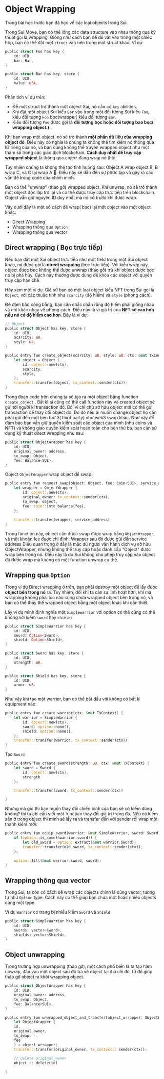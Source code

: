 # Object Wrapping

Trong bài học trước bạn đã học về các loại objects trong Sui.

Trong Sui Move, bạn có thể lồng các data structure vào nhau thông qua kỹ thuật gọi là wrapping. Giống như cách bạn để đồ vật vào trong một chiếc hộp, bạn có thể đặt một `struct` vào bên trong một struct khác. Ví dụ:

```rust
public struct Foo has key {
    id: UID,
    bar: Bar,
}

public struct Bar has key, store {
    id: UID,
    value: u64,
}
```

Phân tích ví dụ trên:

+ Để một struct trở thành một object  Sui, nó cần có `key` abilities. 
+ Khi  đặt một object Sui kiểu `Bar` vào trong một đối tượng Sui kiểu `Foo`, kiểu đối tượng `Foo` bọc(wrapper) kiểu đối tượng `Bar`. 
+ Kiểu đối tượng `Foo` được gọi là **đối tượng bọc hoặc đối tượng bao bọc(  wrapping object.)** .




Khi bạn wrap một object, nó sẽ trở thành **một phần dữ liệu của wrapping object đó**. Điều này có nghĩa là chúng ta không thể tìm kiếm nó thông qua ID riêng của nó, và bạn cũng không thể truyền wrapped object như một tham số trong các giao dịch blockchain. **Cách duy nhất để truy cập wrapped object** là thông qua object đang wrap nó thôi. 

Tuy nhiên chúng ta không thể tạo tình huống sau:  Object A wrap object B, B wrap C, và C lại wrap A 🫠. Điều này sẽ dẫn đến sự phức tạp và gây ra các vấn đề trong code của chính mình.

Bạn có thể "unwrap" (tháo gỡ) wrapped object. Khi unwrap, nó sẽ trở thành một object độc lập trở lại và có thể được truy cập trực tiếp trên blockchain. Object vẫn giữ nguyên ID duy nhất mà nó có trước khi được wrap.

Vậy dưới đây là một số cách để wrap( bọc) lại một object vào một object khác:

+ Direct Wrapping
+ Wrapping thông qua `Option`
+ Wrapping thông qua vector

## Direct wrapping ( Bọc trực tiếp)

Nếu bạn đặt một Sui object trực tiếp như một field trong một Sui object khác, nó được gọi là **direct wrapping** (bọc trực tiếp). Với kiểu wrap này, object được bọc không thể được unwrap (tháo gỡ) trừ khi object được bọc nó bị phá hủy. Cách này thường được dùng để khóa các object với quyền truy cập hạn chế.  

Hãy xem một ví dụ. Giả sử bạn có một loại object kiểu NFT trong Sui gọi là `Object`, với các thuộc tính như `scarcity` (độ hiếm) và `style` (phong cách). 

Để đảm bảo công bằng, bạn cần chắc chắn rằng độ hiếm phải giống nhau và chỉ khác nhau về phong cách. Điều này là vì giá trị của **NFT sẽ cao hơn nếu nó có độ hiếm cao hơn**. Đây là ví dụ: 

```rust
// Object  
public struct Object has key, store {
    id: UID,
    scarcity: u8,
    style: u8,
}

public entry fun create_object(scarcity: u8, style: u8, ctx: &mut TxContext) {
    let object = Object {
        id: object::new(ctx),
        scarcity,
        style,
    };
    transfer::transfer(object, tx_context::sender(ctx));
}
```

Trong đoạn code trên chúng ta sẽ tạo ra một object bằng function `create_object` . Bất kì ai cũng có thể call function này và  created object sẽ gửi tới người kí transaction đó. Bởi vì chỉ chủ sở hữu object mới có thể gửi transaction để thay đổi object đó. Do đó nếu ai muốn change object họ cần phải gửi đến một bên thứ 3( third party)  như web3 swap khác. Như vậy để đảm bảo bạn vẫn giữ quyền kiểm soát các object của mình (như coins và NFT) và không giao quyền kiểm soát hoàn toàn cho bên thứ ba, bạn cần sử dụng kỹ thuật direct wrapping như sau:

```rust
public struct ObjectWrapper has key {
    id: UID,
    original_owner: address,
    to_swap: Object,
    fee: Balance<SUI>,
}
```

Object `ObjectWrapper` wrap object để swap:

```rust
public entry fun request_swap(object: Object, fee: Coin<SUI>, service_address: address, ctx: &mut TxContext) {   
    let wrapper = ObjectWrapper {
        id: object::new(ctx),
        original_owner: tx_context::sender(ctx),
        to_swap: object,
        fee: coin::into_balance(fee),
    };
    
    transfer::transfer(wrapper, service_address);
}
```

Trong function này, object cần được swap được wrap bằng `ObjectWrapper`, và một khoản fee được chỉ định. Wrapper sau đó được gửi đến service address 
Điều quan trọng ở đây là mặc dù người vận hành dịch vụ sở hữu ObjectWrapper, nhưng không thể truy cập hoặc đánh cắp "Object" được wrap bên trong nó. Điều này là do Sui không cho phép truy cập vào object đã được wrap mà không có một function unwrap cụ thể.

## **Wrapping qua `Option`**

Trong ví dụ Direct wrapping ở trên, bạn phải destroy một object để lấy được **object bên trong nó** ra. Tuy nhiên, đôi khi ta cần sự linh hoạt hơn, khi mà wrapping  không phải lúc nào cũng chứa wrapped object bên trong nó, và bạn có thể thay thế wrapped object bằng một object khác khi cần thiết.

Lấy ví dụ mình định nghĩa một `Simplewarrior` với option có thể cũng có thể không với kiếm `sword` hay `shield:` 

```rust
public struct SimpleWarrior has key {
    id: UID,
    sword: Option<Sword>,
    shield: Option<Shield>,
}

public struct Sword has key, store {
    id: UID,
    strength: u8,
}

public struct Shield has key, store {
    id: UID,
    armor: u8,
}
```

Như vậy khi tạo một warrior, bạn có thể bắt đầu với không có bất kì equipment nào: 

```rust
public entry fun create_warrior(ctx: &mut TxContext) {
    let warrior = SimpleWarrior {
        id: object::new(ctx),
        sword: option::none(),
        shield: option::none(),
    };
    transfer::transfer(warrior, tx_context::sender(ctx))
}
```

Tạo `Sword` 

```rust
public entry fun create_sword(strength: u8, ctx: &mut TxContext) {
    let sword = Sword { 
        id: object::new(ctx),
        strength
    };

    transfer::transfer(sword, tx_context::sender(ctx))

}
```

Nhưng mà giờ thì bạn muốn thay đổi chiến binh của bạn sẽ có kiếm đúng không? thì ta chỉ cần viết một function thay đổi giá trị trong đó. Nếu có kiếm sẵn ở trong object thì mình sẽ lấy ra và transfer đến với sender rồi wrap một thanh kiếm mới: 

```rust
public entry fun equip_sword(warrior: &mut SimpleWarrior, sword: Sword, ctx: &mut TxContext) {
    if (option::is_some(&warrior.sword)) {
        let old_sword = option::extract(&mut warrior.sword);
        transfer::transfer(old_sword, tx_context::sender(ctx));
    };
    
    option::fill(&mut warrior.sword, sword);
}
```

## Wrapping thông qua vector

Trong Sui, ta còn có cách để wrap các objects chính là dùng vector, tương tự như `Option`  type. Cách này có thể giúp bạn chứa một hoặc nhiều objects cùng một type. 

Ví dụ `Warrior` có trang bị nhiều kiếm `Sword` và `Shield`

```rust
public struct SimpleWarrior has key {
    id: UID,
    swords: vector<Sword>,
    shields: vector<Shield>,
}
```


## Object unwrapping

Trong trường hợp unwrapping (tháo gỡ), một cách phổ biến là ta tạo hàm unwrap, đầu vào một object sau đó trả về object tại địa chỉ đó, từ đó giúp tháo gỡ object ra khỏi wrapping object.

```rust
public struct ObjectWrapper has key {
    id: UID,
    original_owner: address,
    to_swap: Object,
    fee: Balance<SUI>,
}

public entry fun unwrapped_object_and_transfer(object_wrrapper: ObjectWrapper, ctx: &mut TContext)!
	let ObjectWrapper {
	id,
	original_owner,
	to_swap: -.
	fee
	} = object_wrrapper;
	transfer::transfer(original_owner, tx_context:: sender(ctx));
	
	// delete original_owner
	object :: delete(id)
	
}
```


